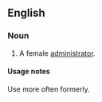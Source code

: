 ==English==
===Noun===
{{en-noun|'''[[administratrices]] or [[administratixes]]}}
# A female [[administrator]].

====Usage notes====
Use more often formerly.